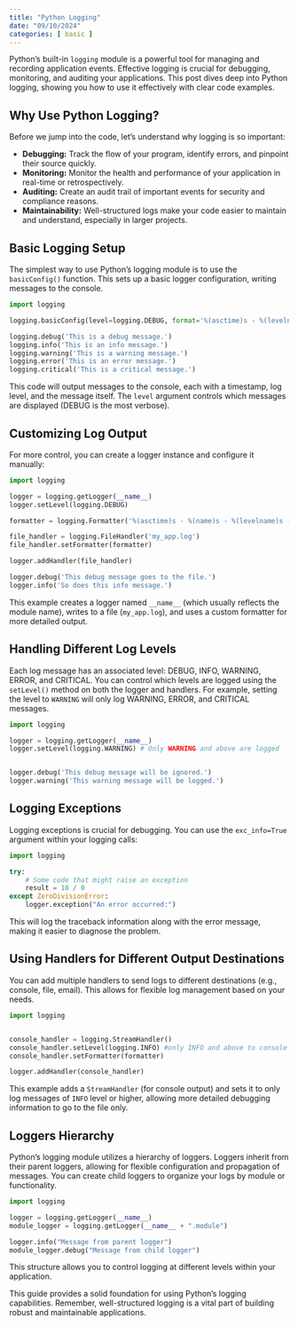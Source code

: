 ```yaml
---
title: "Python Logging"
date: "09/10/2024"
categories: [ basic ]
---
```



Python's built-in `logging` module is a powerful tool for managing and recording application events.  Effective logging is crucial for debugging, monitoring, and auditing your applications. This post dives deep into Python logging, showing you how to use it effectively with clear code examples.

## Why Use Python Logging?

Before we jump into the code, let's understand why logging is so important:

* **Debugging:** Track the flow of your program, identify errors, and pinpoint their source quickly.
* **Monitoring:** Monitor the health and performance of your application in real-time or retrospectively.
* **Auditing:** Create an audit trail of important events for security and compliance reasons.
* **Maintainability:**  Well-structured logs make your code easier to maintain and understand, especially in larger projects.


## Basic Logging Setup

The simplest way to use Python's logging module is to use the `basicConfig()` function. This sets up a basic logger configuration, writing messages to the console.

```python
import logging

logging.basicConfig(level=logging.DEBUG, format='%(asctime)s - %(levelname)s - %(message)s')

logging.debug('This is a debug message.')
logging.info('This is an info message.')
logging.warning('This is a warning message.')
logging.error('This is an error message.')
logging.critical('This is a critical message.')
```

This code will output messages to the console, each with a timestamp, log level, and the message itself.  The `level` argument controls which messages are displayed (DEBUG is the most verbose).

## Customizing Log Output

For more control, you can create a logger instance and configure it manually:

```python
import logging

logger = logging.getLogger(__name__)
logger.setLevel(logging.DEBUG)

formatter = logging.Formatter('%(asctime)s - %(name)s - %(levelname)s - %(message)s')

file_handler = logging.FileHandler('my_app.log')
file_handler.setFormatter(formatter)

logger.addHandler(file_handler)

logger.debug('This debug message goes to the file.')
logger.info('So does this info message.')
```

This example creates a logger named `__name__` (which usually reflects the module name), writes to a file (`my_app.log`), and uses a custom formatter for more detailed output.

## Handling Different Log Levels

Each log message has an associated level: DEBUG, INFO, WARNING, ERROR, and CRITICAL.  You can control which levels are logged using the `setLevel()` method on both the logger and handlers. For example, setting the level to `WARNING` will only log WARNING, ERROR, and CRITICAL messages.


```python
import logging

logger = logging.getLogger(__name__)
logger.setLevel(logging.WARNING) # Only WARNING and above are logged


logger.debug('This debug message will be ignored.')
logger.warning('This warning message will be logged.')

```

##  Logging Exceptions

Logging exceptions is crucial for debugging. You can use the `exc_info=True` argument within your logging calls:


```python
import logging

try:
    # Some code that might raise an exception
    result = 10 / 0
except ZeroDivisionError:
    logger.exception("An error occurred:")
```

This will log the traceback information along with the error message, making it easier to diagnose the problem.


##  Using Handlers for Different Output Destinations

You can add multiple handlers to send logs to different destinations (e.g., console, file, email).  This allows for flexible log management based on your needs.


```python
import logging


console_handler = logging.StreamHandler()
console_handler.setLevel(logging.INFO) #only INFO and above to console
console_handler.setFormatter(formatter)

logger.addHandler(console_handler)

```


This example adds a `StreamHandler` (for console output) and sets it to only log messages of `INFO` level or higher, allowing more detailed debugging information to go to the file only.


## Loggers Hierarchy

Python's logging module utilizes a hierarchy of loggers.  Loggers inherit from their parent loggers, allowing for flexible configuration and propagation of messages.  You can create child loggers to organize your logs by module or functionality.


```python
import logging

logger = logging.getLogger(__name__)
module_logger = logging.getLogger(__name__ + ".module")

logger.info("Message from parent logger")
module_logger.debug("Message from child logger")

```

This structure allows you to control logging at different levels within your application.


This guide provides a solid foundation for using Python's logging capabilities.  Remember, well-structured logging is a vital part of building robust and maintainable applications.

